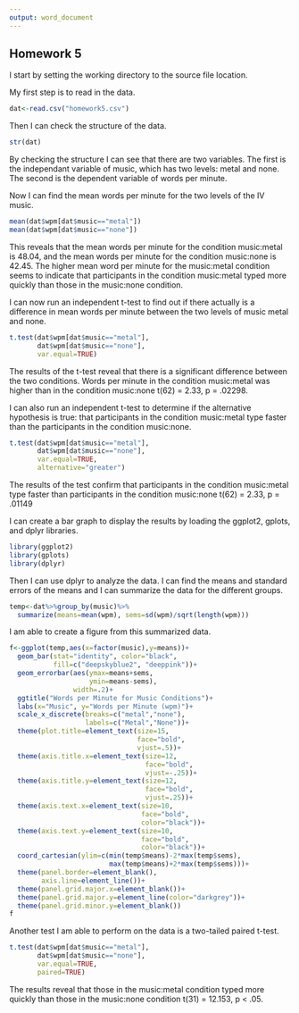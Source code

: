 ```yaml
---
output: word_document
---
```

## Homework 5

<!--
Set the working directory.
No Rchunk is needed to accomplish this.
-->

I start by setting the working directory to the source file location.

<!--
Read in the homework5.csv data. For each of the following steps you
should preface your R commands with some plain English explanation.
The data are fabricated and include the number of words per minute
that people can type when listening to no music and when listening
to heavy metal.
-->

My first step is to read in the data.
```r
dat<-read.csv("homework5.csv")
```

<!--
Check the structure of the data.
-->
Then I can check the structure of the data.
```r
str(dat)
```

By checking the structure I can see that there are two variables. The first is the independant variable of music, which has two levels: metal and none. The second is the dependent variable of words per minute.

<!--
Find the mean words per minute for the two groups.
-->
Now I can find the mean words per minute for the two levels of the IV music.
```r
mean(dat$wpm[dat$music=="metal"])
mean(dat$wpm[dat$music=="none"])
```

This reveals that the mean words per minute for the condition music:metal is 48.04, and the mean words per minute for the condition music:none is 42.45.
The higher mean word per minute for the music:metal condition seems to indicate that participants in the condition music:metal typed more quickly than those in the music:none condition.

<!--
Run an independent t-test to determine if the mean wpm for the
no music group is different from the mean wpm from heavy metal
group. Interpret the results of your analysis after you run it.
-->
I can now run an independent t-test to find out if there actually is a difference in mean words per minute between the two levels of music metal and none.

```r
t.test(dat$wpm[dat$music=="metal"],
       dat$wpm[dat$music=="none"],
       var.equal=TRUE)
```

The results of the t-test reveal that there is a significant difference between the two conditions. Words per minute in the condition music:metal was higher than in the condition music:none t(62) = 2.33, p = .02298.

<!--
Run another independent t-test with the alternative hypothesis that
the heavy metal group types faster than the no music group. Interpret
the results of your analyses.
-->
I can also run an independent t-test to determine if the alternative hypothesis is true: that participants in the condition music:metal type faster than the participants in the condition music:none.
```r
t.test(dat$wpm[dat$music=="metal"],
       dat$wpm[dat$music=="none"],
       var.equal=TRUE,
       alternative="greater")
```
The results of the test confirm that participants in the condition music:metal type faster than participants in the condition music:none t(62) = 2.33, p = .01149

<!--
Create a bar graph of the data.
-->
I can create a bar graph to display the results by loading the ggplot2, gplots, and dplyr libraries.

```r
library(ggplot2)
library(gplots)
library(dplyr)
```

Then I can use dplyr to analyze the data. I can find the means and standard errors of the means and I can summarize the data for the different groups.
```r
temp<-dat%>%group_by(music)%>%
  summarize(means=mean(wpm), sems=sd(wpm)/sqrt(length(wpm)))
```
I am able to create a figure from this summarized data.
```r
f<-ggplot(temp,aes(x=factor(music),y=means))+
  geom_bar(stat="identity", color="black",
           fill=c("deepskyblue2", "deeppink"))+
  geom_errorbar(aes(ymax=means+sems,
                    ymin=means-sems),
                width=.2)+
  ggtitle("Words per Minute for Music Conditions")+
  labs(x="Music", y="Words per Minute (wpm)")+
  scale_x_discrete(breaks=c("metal","none"),
                   labels=c("Metal","None"))+
  theme(plot.title=element_text(size=15,
                                face="bold",
                                vjust=.5))+
  theme(axis.title.x=element_text(size=12,
                                  face="bold",
                                  vjust=-.25))+
  theme(axis.title.y=element_text(size=12,
                                  face="bold",
                                  vjust=.25))+
  theme(axis.text.x=element_text(size=10,
                                 face="bold",
                                 color="black"))+
  theme(axis.text.y=element_text(size=10,
                                 face="bold",
                                 color="black"))+
  coord_cartesian(ylim=c(min(temp$means)-2*max(temp$sems),
                         max(temp$means)+2*max(temp$sems)))+
  theme(panel.border=element_blank(),
        axis.line=element_line())+
  theme(panel.grid.major.x=element_blank())+
  theme(panel.grid.major.y=element_line(color="darkgrey"))+
  theme(panel.grid.minor.y=element_blank())
f
```
<!--
Conduct and interpret a two-tailed paired t-test on the data.
-->
Another test I am able to perform on the data is a two-tailed paired t-test.
```r
t.test(dat$wpm[dat$music=="metal"],
       dat$wpm[dat$music=="none"],
       var.equal=TRUE,
       paired=TRUE)
```
The results reveal that those in the music:metal condition typed more quickly than those in the music:none condition t(31) = 12.153, p < .05.